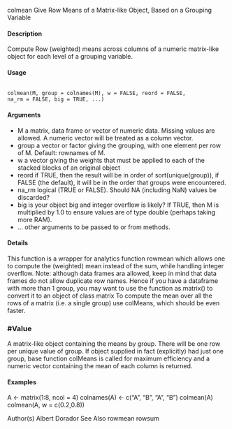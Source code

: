 colmean Give Row Means of a Matrix-like Object, Based on a Grouping Variable

#### Description
Compute Row (weighted) means across columns of a numeric matrix-like object for each level of a
grouping variable.

#### Usage
<pre><code>
colmean(M, group = colnames(M), w = FALSE, reord = FALSE,
na_rm = FALSE, big = TRUE, ...)
</code></pre>

#### Arguments
* M a matrix, data frame or vector of numeric data. Missing values are allowed. A numeric vector will be treated as a column vector.
* group a vector or factor giving the grouping, with one element per row of M. Default: rownames of M.
* w a vector giving the weights that must be applied to each of the stacked blocks of an original object
* reord if TRUE, then the result will be in order of sort(unique(group)), if FALSE (the default), it will be in the order that groups were encountered.
* na_rm logical (TRUE or FALSE). Should NA (including NaN) values be discarded?
* big is your object big and integer overflow is likely? If TRUE, then M is multiplied by 1.0 to ensure values are of type double (perhaps taking more RAM).
* ... other arguments to be passed to or from methods.

#### Details

This function is a wrapper for analytics function rowmean which allows one to compute the (weighted)
mean instead of the sum, while handling integer overflow.
Note: although data frames ara allowed, keep in mind that data frames do not allow duplicate row
names. Hence if you have a dataframe with more than 1 group, you may want to use the function
as.matrix() to convert it to an object of class matrix
To compute the mean over all the rows of a matrix (i.e. a single group) use colMeans, which should
be even faster.

### #Value
A matrix-like object containing the means by group. There will be one row per unique value of group. If object supplied in fact (explicitly) had just one group, base function colMeans is called for maximum efficiency and a numeric vector containing the mean of each column is returned.

#### Examples
A <- matrix(1:8, ncol = 4)
colnames(A) <- c("A", "B", "A", "B")
colmean(A)
colmean(A, w = c(0.2,0.8))

Author(s)
Albert Dorador
See Also
rowmean rowsum
